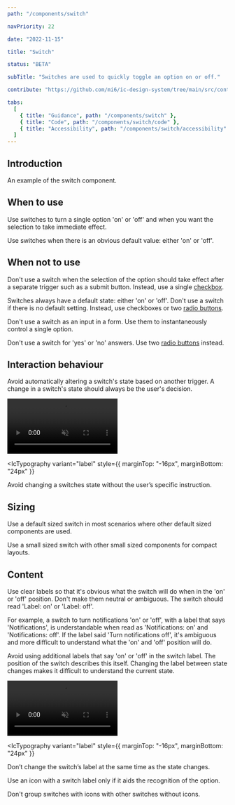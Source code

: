 ```yaml
---
path: "/components/switch"

navPriority: 22

date: "2022-11-15"

title: "Switch"

status: "BETA"

subTitle: "Switches are used to quickly toggle an option on or off."

contribute: "https://github.com/mi6/ic-design-system/tree/main/src/content/structured/components/switch"

tabs:
  [
    { title: "Guidance", path: "/components/switch" },
    { title: "Code", path: "/components/switch/code" },
    { title: "Accessibility", path: "/components/switch/accessibility" },
  ]
---
```



## Introduction

An example of the switch component.

<ComponentPreview>
  <IcSwitch label="Unlimited coffee" />
</ComponentPreview>

## When to use

Use switches to turn a single option 'on' or 'off' and when you want the selection to take immediate effect.

Use switches when there is an obvious default value: either 'on' or 'off'.

## When not to use

Don't use a switch when the selection of the option should take effect after a separate trigger such as a submit button. Instead, use a single [checkbox](/components/checkboxes).

<DoubleDoDontCaution>
  <DoDontCaution
    imageSrc={switchFig1}
    imageAlt="An example settings panel with text that says 'Your changes will take place immediately'. Three switches are displayed for 'notifications', 'don't disturb' and 'night mode'."
    state="good"
    caption="Make sure the change in a switch's state causes immediate effect."
  />
  <DoDontCaution
    imageSrc={switchFig2}
    imageAlt="An example settings panel with text that says 'Remember to save your changes'. Three switches are displayed for 'notifications', 'don't disturb' and 'night mode'. A button that says 'Save changes' sits below the switches. "
    state="bad"
    caption="Don't use a separate trigger to make the change in state take effect."
  />
</DoubleDoDontCaution>

Switches always have a default state: either 'on' or 'off'. Don't use a switch if there is no default setting. Instead, use checkboxes or two [radio buttons](/components/radio).

Don't use a switch as an input in a form. Use them to instantaneously control a single option.

Don't use a switch for 'yes' or 'no' answers. Use two [radio buttons](/components/radio) instead.

<DoubleDoDontCaution>
  <DoDontCaution
    imageSrc={switchFig3}
    imageAlt="An example settings panel with a single switch with a heading that says 'Do you want to receive notifications?''. The switch is in the 'on' position and it has a label that says 'Yes'."
    state="bad"
    caption="Don't use a switch for 'yes' or 'no' answers."
  />
</DoubleDoDontCaution>

## Interaction behaviour

Avoid automatically altering a switch's state based on another trigger. A change in a switch's state should always be the user's decision.

<video width="50%" muted controls loop>
  <source src={switchVid1} type="video/mp4" />
</video>

<IcTypography
  variant="label"
  style={{ marginTop: "-16px", marginBottom: "24px" }}
>
  Avoid changing a switches state without the user’s specific instruction.
</IcTypography>

## Sizing

Use a default sized switch in most scenarios where other default sized components are used.

Use a small sized switch with other small sized components for compact layouts.

## Content

Use clear labels so that it's obvious what the switch will do when in the 'on' or 'off' position. Don't make them neutral or ambiguous. The switch should read 'Label: on' or 'Label: off'.

For example, a switch to turn notifications 'on' or 'off', with a label that says 'Notifications', is understandable when read as 'Notifications: on' and 'Notifications: off'. If the label said 'Turn notifications off', it's ambiguous and more difficult to understand what the 'on' and 'off' position will do.

<DoubleDoDontCaution>
  <DoDontCaution
    imageSrc={switchFig4}
    imageAlt="An example settings panel with a single switch in the 'off' position. It's label says 'Notifications'."
    state="good"
    caption="Give switches labels that make it clear what the switch will do in either the 'on' or 'off' position."
  />
  <DoDontCaution
    imageSrc={switchFig5}
    imageAlt="An example settings panel with a single switch in the 'off' position. It's label says 'Turn notifications off?'."
    state="bad"
    caption="Don't give switches ambiguous labels that makes it hard to understand what the switch will do."
  />
</DoubleDoDontCaution>

Avoid using additional labels that say 'on' or 'off' in the switch label. The position of the switch describes this itself. Changing the label between state changes makes it difficult to understand the current state.

<video width="50%" muted controls loop>
  <source src={switchVid2} type="video/mp4" />
</video>

<IcTypography
  variant="label"
  style={{ marginTop: "-16px", marginBottom: "24px" }}
>
  Don’t change the switch’s label at the same time as the state changes.
</IcTypography>

Use an icon with a switch label only if it aids the recognition of the option.

Don't group switches with icons with other switches without icons.

<DoubleDoDontCaution>
  <DoDontCaution
    imageSrc={switchFig6}
    imageAlt="An example settings panel with three switches. The first switch is on with a label that says 'Notifications'. The second switch is off with a label that says 'Don't disturb'. The third switch is off with a label that includes a moon icon and says 'Night mode'."
    state="bad"
    caption="Don't mix switches with icons with switches without icons."
  />
</DoubleDoDontCaution>
